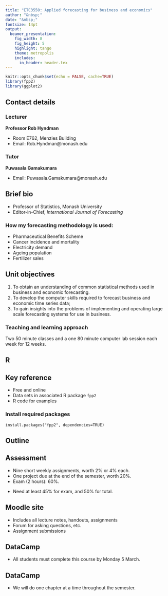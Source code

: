 ```yaml
---
title: "ETC3550: Applied forecasting for business and economics"
author: "&nbsp;"
date: "&nbsp;"
fontsize: 14pt
output:
  beamer_presentation:
    fig_width: 8
    fig_height: 5
    highlight: tango
    theme: metropolis
    includes:
      in_header: header.tex
---
```


```r
knitr::opts_chunk$set(echo = FALSE, cache=TRUE)
library(fpp2)
library(ggplot2)
```

## Contact details

### Lecturer

**Professor Rob Hyndman**

  - Room E762, Menzies Building
  - Email: Rob.Hyndman@monash.edu

### Tutor

**Puwasala Gamakumara**

  - Email: Puwasala.Gamakumara@monash.edu

## Brief bio

  - Professor of Statistics, Monash University
  - Editor-in-Chief, *International Journal of Forecasting*

### How my forecasting methodology is used:
   - Pharmaceutical Benefits Scheme
   - Cancer incidence and mortality
   - Electricity demand
   - Ageing population
   - Fertilizer sales

\begin{textblock}{5.9}(6.6,8.2)\begin{alertblock}{}\Large robjhyndman.com\end{alertblock}\end{textblock}

## Unit objectives

  1. To obtain an understanding of common statistical methods used in business and economic forecasting.
  2. To develop the computer skills required to forecast business and economic time series data;
  3. To gain insights into the problems of implementing and operating large scale forecasting systems for use in business.

### Teaching and learning approach

Two 50 minute classes and a one 80 minute computer lab session each week for 12 weeks.

## R

\placefig{.4}{1.2}{width=6cm}{Rlogo}

\placefig{7}{3.5}{width=5.5cm}{RStudio-Ball}
\begin{textblock}{5.5}(7,3)\centerline{\structure{RStudio}}\end{textblock}

## Key reference

\begin{block}{}\bf
\hangafter=1\hangindent=.3cm
 {Hyndman, R.~J. \& Athanasopoulos, G. (2018) \emph{Forecasting: principles and practice}, 2nd edition}
\end{block}\pause
\begin{alertblock}{}\Large
\centerline{\bf OTexts.org/fpp2/}
\end{alertblock}

\pause

  * Free and online
  * Data sets in associated R package `fpp2`
  * R code for examples

### Install required packages
```
install.packages("fpp2", dependencies=TRUE)
```

## Outline

\hbox{\hspace*{-0.5cm}\begin{tabular}{rp{8cm}l}
\toprule
\textbf{Week} & \textbf{Topic} & \textbf{Chapter} \\
\midrule
1      & Introduction to forecasting and R    & 1 \\
2      & Introduction to forecasting and R    & 2\\
3      & Time series graphics \& decomposition & 3,6\\
4--5   & Exponential smoothing       & 7  \\
6--8   & Forecasting with ARIMA models  & 8 \\
9--10 & Multiple regression and forecasting & 5 \\
11     & Dynamic regression & 9 \\
12 & Advanced methods & 11\\
\bottomrule
\end{tabular}}

## Assessment

  - Nine short weekly assignments, worth 2% or 4% each.
  - One project due at the end of the semester, worth 20%.
  - Exam (2 hours): 60%.

\pause

\begin{tabular}{lll}
	\toprule
	  \textbf{Task}  & \textbf{Due Date}     & \textbf{Value} \\
  \midrule
    Assignments    & Mon 11:59pm each week & 2 or 4\% each\\
	  Project        & Fri 25 May            & 20\%           \\
	  Final exam     & Official exam period  & 60\%           \\
  \bottomrule
\end{tabular}

\pause

  - Need at least 45\% for exam, and 50\% for total.

## Moodle site

  - Includes all lecture notes, handouts, assignments
  - Forum for asking questions, etc.
  - Assignment submissions

## DataCamp

\centerline{\includegraphics[width=12.8cm]{datacampR}}

 * All students must complete this course by Monday 5 March.

## DataCamp

\centerline{\includegraphics[width=13cm]{datacampforecasting}}

 * We will do one chapter at a time throughout the semester.


